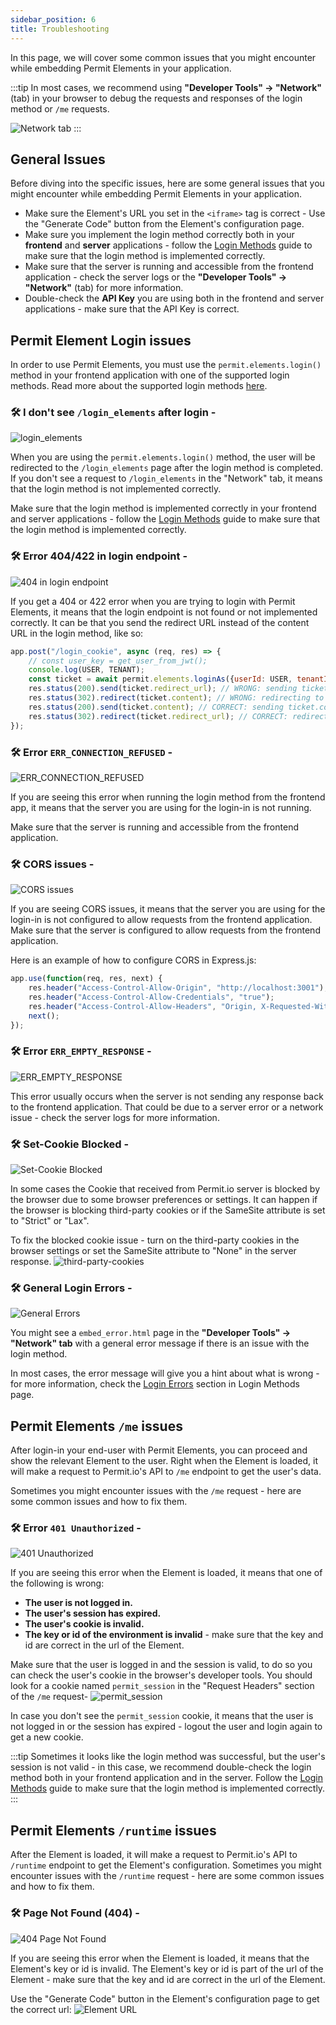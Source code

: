 ```yaml
---
sidebar_position: 6
title: Troubleshooting
---
```



<p className="intro-paragraph">In this page, we will cover some common issues that you might encounter while embedding Permit Elements in your application. </p>

:::tip
In most cases, we recommend using **"Developer Tools" -> "Network"** (tab) in your browser to debug the requests and responses of the login method or `/me` requests.

![Network tab](/img/elements/troubleshooting/devtools.png)
:::

## General Issues
Before diving into the specific issues, here are some general issues that you might encounter while embedding Permit Elements in your application.
- Make sure the Element's URL you set in the `<iframe>` tag is correct - Use the "Generate Code" button from the Element's configuration page.
- Make sure you implement the login method correctly both in your **frontend** and **server** applications - follow the [Login Methods](/embeddable-uis/element-login) guide to make sure that the login method is implemented correctly.
- Make sure that the server is running and accessible from the frontend application - check the server logs or the  **"Developer Tools" -> "Network"** (tab)  for more information.
- Double-check the **API Key** you are using both in the frontend and server applications - make sure that the API Key is correct.

## Permit Element Login issues
In order to use Permit Elements, you must use the `permit.elements.login()` method in your frontend application with one of the supported login methods.
Read more about the supported login methods [here](/embeddable-uis/element-login).

### 🛠 I don't see `/login_elements` after login -
![login_elements](/img/elements/troubleshooting/login-elements.png)

When you are using the `permit.elements.login()` method, the user will be redirected to the `/login_elements` page after the login method is completed.
If you don't see a request to `/login_elements` in the "Network" tab, it means that the login method is not implemented correctly.

Make sure that the login method is implemented correctly in your frontend and server applications - follow the [Login Methods](/embeddable-uis/element-login) guide to make sure that the login method is implemented correctly.

### 🛠️ Error 404/422 in login endpoint -
![404 in login endpoint](/img/elements/troubleshooting/404-login.png)

If you get a 404 or 422 error when you are trying to login with Permit Elements, it means that the login endpoint is not found or not implemented correctly.
It can be that you send the redirect URL instead of the content URL in the login method, like so:
```javascript
app.post("/login_cookie", async (req, res) => {
    // const user_key = get_user_from_jwt();
    console.log(USER, TENANT);
    const ticket = await permit.elements.loginAs({userId: USER, tenantId: TENANT});
    res.status(200).send(ticket.redirect_url); // WRONG: sending ticket.redirect_url instead of ticket.content
    res.status(302).redirect(ticket.content); // WRONG: redirecting to ticket.content instead of sending it
    res.status(200).send(ticket.content); // CORRECT: sending ticket.content
    res.status(302).redirect(ticket.redirect_url); // CORRECT: redirecting to ticket.redirect_url
});
```

### 🛠️ Error `ERR_CONNECTION_REFUSED` -
![ERR_CONNECTION_REFUSED](/img/elements/troubleshooting/err-connection-refused.png)

If you are seeing this error when running the login method from the frontend app, it means that the server you are using for the login-in is not running.

Make sure that the server is running and accessible from the frontend application.
### 🛠️ CORS issues -
![CORS issues](/img/elements/troubleshooting/cors.png)

If you are seeing CORS issues, it means that the server you are using for the login-in is not configured to allow requests from the frontend application.
Make sure that the server is configured to allow requests from the frontend application.

Here is an example of how to configure CORS in Express.js:
```javascript
app.use(function(req, res, next) {
    res.header("Access-Control-Allow-Origin", "http://localhost:3001"); // update to match the domain you will make the request from
    res.header("Access-Control-Allow-Credentials", "true");
    res.header("Access-Control-Allow-Headers", "Origin, X-Requested-With, Content-Type, Accept, Authorization, X-Permit-User-Key");
    next();
});
```

### 🛠️ Error `ERR_EMPTY_RESPONSE` -
![ERR_EMPTY_RESPONSE](/img/elements/troubleshooting/empty-response.png)

This error usually occurs when the server is not sending any response back to the frontend application.
That could be due to a server error or a network issue - check the server logs for more information.

### 🛠️ Set-Cookie Blocked -
![Set-Cookie Blocked](/img/elements/troubleshooting/cookie-blocked.png)

In some cases the Cookie that received from Permit.io server is blocked by the browser due to some browser preferences or settings.
It can happen if the browser is blocking third-party cookies or if the SameSite attribute is set to "Strict" or "Lax".

To fix the blocked cookie issue - turn on the third-party cookies in the browser settings or set the SameSite attribute to "None" in the server response.
![third-party-cookies](/img/elements/troubleshooting/third-party.png)

### 🛠️ General Login Errors -
![General Errors](/img/elements/troubleshooting/embed-error.png)

You might see a `embed_error.html` page in the **"Developer Tools" -> "Network" tab** with a general error message if there is an issue with the login method.

In most cases, the error message will give you a hint about what is wrong - for more information, check the [Login Errors](/embeddable-uis/element-login) section in Login Methods page.


## Permit Elements `/me` issues
After login-in your end-user with Permit Elements, you can proceed and show the relevant Element to the user.
Right when the Element is loaded, it will make a request to Permit.io's API to `/me` endpoint to get the user's data.

Sometimes you might encounter issues with the `/me` request - here are some common issues and how to fix them.

### 🛠️ Error `401 Unauthorized` -
![401 Unauthorized](/img/elements/troubleshooting/unauthorized.png)

If you are seeing this error when the Element is loaded, it means that one of the following is wrong:
- **The user is not logged in.**
- **The user's session has expired.**
- **The user's cookie is invalid.**
- **The key or id of the environment is invalid** - make sure that the key and id are correct in the url of the Element.

Make sure that the user is logged in and the session is valid, to do so you can check the user's cookie in the browser's developer tools.
You should look for a cookie named `permit_session` in the "Request Headers" section of the `/me` request-
![permit_session](/img/elements/troubleshooting/cookie-devtools.png)

In case you don't see the `permit_session` cookie, it means that the user is not logged in or the session has expired - logout the user and login again to get a new cookie.

:::tip
Sometimes it looks like the login method was successful, but the user's session is not valid - in this case, we recommend double-check the login method both in your frontend application and in the server.
Follow the [Login Methods](/embeddable-uis/element-login) guide to make sure that the login method is implemented correctly.
:::

## Permit Elements `/runtime` issues

After the Element is loaded, it will make a request to Permit.io's API to `/runtime` endpoint to get the Element's configuration.
Sometimes you might encounter issues with the `/runtime` request - here are some common issues and how to fix them.

### 🛠️ Page Not Found (404) -
![404 Page Not Found](/img/elements/troubleshooting/runtime-404.png)

If you are seeing this error when the Element is loaded, it means that the Element's key or id is invalid.
The Element's key or id is part of the url of the Element - make sure that the key and id are correct in the url of the Element.

Use the "Generate Code" button in the Element's configuration page to get the correct url:
![Element URL](/img/elements/troubleshooting/generate-code.png)